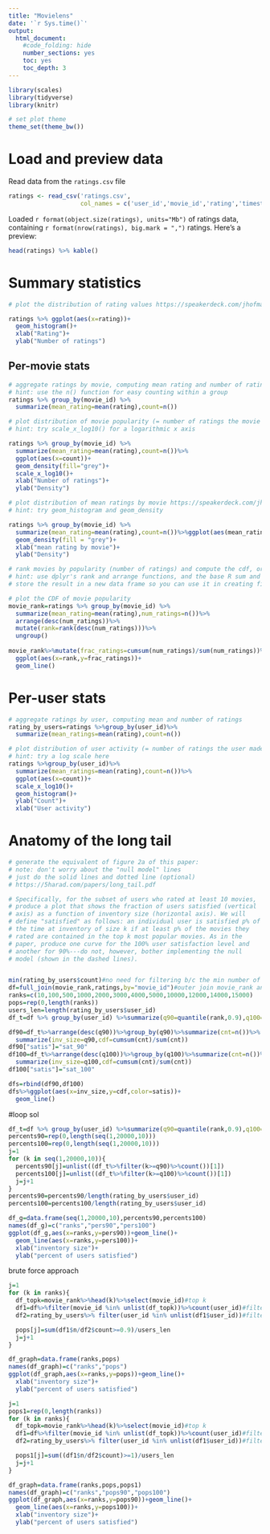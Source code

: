 ```yaml
---
title: "Movielens"
date: '`r Sys.time()`'
output:
  html_document:
    #code_folding: hide
    number_sections: yes
    toc: yes
    toc_depth: 3
---
```


```r
library(scales)
library(tidyverse)
library(knitr)

# set plot theme
theme_set(theme_bw())
```

# Load and preview data

Read data from the `ratings.csv` file
```r
ratings <- read_csv('ratings.csv',
                    col_names = c('user_id','movie_id','rating','timestamp'))
```

Loaded `r format(object.size(ratings), units="Mb")` of ratings data, containing `r format(nrow(ratings), big.mark = ",")` ratings. Here's a preview:
```r
head(ratings) %>% kable()
```

# Summary statistics

```r
# plot the distribution of rating values https://speakerdeck.com/jhofman/modeling-social-data-lecture-2-introduction-to-counting?slide=26

ratings %>% ggplot(aes(x=rating))+
  geom_histogram()+
  xlab("Rating")+
  ylab("Number of ratings")
```

## Per-movie stats

```r
# aggregate ratings by movie, computing mean rating and number of ratings
# hint: use the n() function for easy counting within a group
ratings %>% group_by(movie_id) %>% 
  summarize(mean_rating=mean(rating),count=n())
```

```r
# plot distribution of movie popularity (= number of ratings the movie received)
# hint: try scale_x_log10() for a logarithmic x axis

ratings %>% group_by(movie_id) %>% 
  summarize(mean_rating=mean(rating),count=n())%>%
  ggplot(aes(x=count))+
  geom_density(fill="grey")+
  scale_x_log10()+
  xlab("Number of ratings")+
  ylab("Density")
```

```r
# plot distribution of mean ratings by movie https://speakerdeck.com/jhofman/modeling-social-data-lecture-2-introduction-to-counting?slide=28
# hint: try geom_histogram and geom_density

ratings %>% group_by(movie_id) %>% 
  summarize(mean_rating=mean(rating),count=n())%>%ggplot(aes(mean_rating))+
  geom_density(fill = "grey")+
  xlab("mean rating by movie")+
  ylab("Density")
```

```r
# rank movies by popularity (number of ratings) and compute the cdf, or fraction of all views covered by the top-k movies https://speakerdeck.com/jhofman/modeling-social-data-lecture-2-introduction-to-counting?slide=30
# hint: use dplyr's rank and arrange functions, and the base R sum and cumsum functions
# store the result in a new data frame so you can use it in creating figure 2 from the paper below

# plot the CDF of movie popularity
movie_rank=ratings %>% group_by(movie_id) %>% 
  summarize(mean_rating=mean(rating),num_ratings=n())%>%
  arrange(desc(num_ratings))%>%
  mutate(rank=rank(desc(num_ratings)))%>%
  ungroup()
  
movie_rank%>%mutate(frac_ratings=cumsum(num_ratings)/sum(num_ratings))%>%
  ggplot(aes(x=rank,y=frac_ratings))+
  geom_line()
```


# Per-user stats

```r
# aggregate ratings by user, computing mean and number of ratings
rating_by_users=ratings %>%group_by(user_id)%>%
  summarize(mean_ratings=mean(rating),count=n())
```

```r
# plot distribution of user activity (= number of ratings the user made)
# hint: try a log scale here
ratings %>%group_by(user_id)%>%
  summarize(mean_ratings=mean(rating),count=n())%>%
  ggplot(aes(x=count))+
  scale_x_log10()+
  geom_histogram()+
  ylab("Count")+
  xlab("User activity")
```

# Anatomy of the long tail

```r
# generate the equivalent of figure 2a of this paper:
# note: don't worry about the "null model" lines
# just do the solid lines and dotted line (optional)
# https://5harad.com/papers/long_tail.pdf

# Specifically, for the subset of users who rated at least 10 movies,
# produce a plot that shows the fraction of users satisfied (vertical
# axis) as a function of inventory size (horizontal axis). We will
# define "satisfied" as follows: an individual user is satisfied p% of
# the time at inventory of size k if at least p% of the movies they
# rated are contained in the top k most popular movies. As in the
# paper, produce one curve for the 100% user satisfaction level and
# another for 90%---do not, however, bother implementing the null
# model (shown in the dashed lines).


min(rating_by_users$count)#no need for filtering b/c the min number of ratings a usr give is 20
df=full_join(movie_rank,ratings,by="movie_id")#outer join movie_rank and ratings df
ranks=c(10,100,500,1000,2000,3000,4000,5000,10000,12000,14000,15000)
pops=rep(0,length(ranks))
users_len=length(rating_by_users$user_id)
df_t=df %>% group_by(user_id) %>%summarize(q90=quantile(rank,0.9),q100=quantile(rank,1))

df90=df_t%>%arrange(desc(q90))%>%group_by(q90)%>%summarize(cnt=n())%>%
  summarize(inv_size=q90,cdf=cumsum(cnt)/sum(cnt))
df90["satis"]="sat_90"
df100=df_t%>%arrange(desc(q100))%>%group_by(q100)%>%summarize(cnt=n())%>%
  summarize(inv_size=q100,cdf=cumsum(cnt)/sum(cnt))
df100["satis"]="sat_100"

dfs=rbind(df90,df100)
dfs%>%ggplot(aes(x=inv_size,y=cdf,color=satis))+
  geom_line()
```
#loop sol

```r
df_t=df %>% group_by(user_id) %>%summarize(q90=quantile(rank,0.9),q100=quantile(rank,1))
percents90=rep(0,length(seq(1,20000,10)))
percents100=rep(0,length(seq(1,20000,10)))
j=1
for (k in seq(1,20000,10)){
  percents90[j]=unlist((df_t%>%filter(k>=q90)%>%count())[1])
  percents100[j]=unlist((df_t%>%filter(k>=q100)%>%count())[1])
  j=j+1
}
percents90=percents90/length(rating_by_users$user_id)
percents100=percents100/length(rating_by_users$user_id)

df_g=data.frame(seq(1,20000,10),percents90,percents100)
names(df_g)=c("ranks","pers90","pers100")
ggplot(df_g,aes(x=ranks,y=pers90))+geom_line()+
  geom_line(aes(x=ranks,y=pers100))+
  xlab("inventory size")+
  ylab("percent of users satisfied")
```

brute force approach
```r
j=1
for (k in ranks){
  df_topk=movie_rank%>%head(k)%>%select(movie_id)#top k
  df1=df%>%filter(movie_id %in% unlist(df_topk))%>%count(user_id)#filter out movies in the topk
  df2=rating_by_users%>% filter(user_id %in% unlist(df1$user_id))#filter out users that rate topk

  pops[j]=sum(df1$n/df2$count>=0.9)/users_len
  j=j+1
}

df_graph=data.frame(ranks,pops)
names(df_graph)=c("ranks","pops")
ggplot(df_graph,aes(x=ranks,y=pops))+geom_line()+
  xlab("inventory size")+
  ylab("percent of users satisfied")
```


```r
j=1
pops1=rep(0,length(ranks))
for (k in ranks){
  df_topk=movie_rank%>%head(k)%>%select(movie_id)#top k
  df1=df%>%filter(movie_id %in% unlist(df_topk))%>%count(user_id)#filter out movies in the topk
  df2=rating_by_users%>% filter(user_id %in% unlist(df1$user_id))#filter out users that rate topk

  pops1[j]=sum((df1$n/df2$count)>=1)/users_len
  j=j+1
}

df_graph=data.frame(ranks,pops,pops1)
names(df_graph)=c("ranks","pops90","pops100")
ggplot(df_graph,aes(x=ranks,y=pops90))+geom_line()+
  geom_line(aes(x=ranks,y=pops100))+
  xlab("inventory size")+
  ylab("percent of users satisfied")
```
